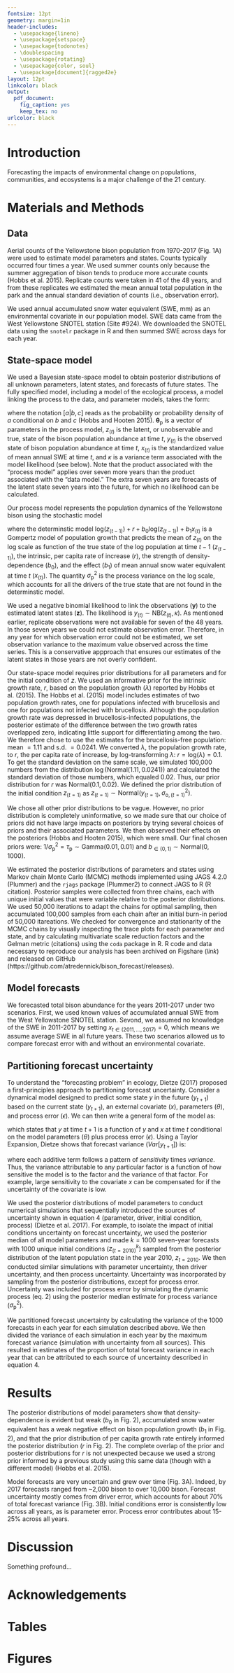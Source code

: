 ```yaml
---
fontsize: 12pt
geometry: margin=1in
header-includes:
  - \usepackage{lineno}
  - \usepackage{setspace}
  - \usepackage{todonotes}
  - \doublespacing
  - \usepackage{rotating}
  - \usepackage{color, soul}
  - \usepackage[document]{ragged2e}
layout: 12pt
linkcolor: black
output:
  pdf_document:
    fig_caption: yes
    keep_tex: no
urlcolor: black
---
```



\begin{singlespace}

\begin{center}

\phantom{nothing}
\vspace{5em}

\Large{Quantifying the limits to forecasting the impacts of environmental change on the Yellowstone bison population}

\renewcommand*{\thefootnote}{\fnsymbol{footnote}}

\vspace{1em}

\normalsize{Andrew T. Tredennick\textsuperscript{1}, others...}

\vspace{1em}

\textit{\small{\textsuperscript{1}Department of Wildland Resources and the Ecology Center, 5230 Old Main Hill, Utah State University, Logan, Utah 84322 USA}}

\end{center}

\vspace{2em}

\textbf{Running Head}: Limits to bison forecasting

\textbf{Corresponding Author}: \\
\hspace{2em}Andrew Tredennick \\  
\hspace{2em}Department of Wildland Resources and the Ecology Center\\
\hspace{2em}Utah State University \\
\hspace{2em}5230 Old Main Hill \\
\hspace{2em}Logan, Utah 84322 USA \\
\hspace{2em}Phone: +1-970-443-1599 \\
\hspace{2em}Fax: +1-435-797-3796 \\
\hspace{2em}Email: atredenn@gmail.com

\end{singlespace}
\renewcommand*{\thefootnote}{\arabic{footnote}}
\setcounter{footnote}{0}

\linenumbers{}

\newpage{}

\begin{abstract}
Making ecological forecasts requires bringing together data with models that can project states under future environmental conditions.
An interesting, but often overlooked, complication of ecological forecasting is that the state of interest (e.g., population abundance) is often impacted by an environmental covariate (e.g., precipitation) that itself must be forecast.
In many cases the limits to ecological forecasting lie in the environmental covariates we choose, because even if those covariates produce better understanding of the system, uncertainty in their forecast will propogate through to impact the uncertainty of the focal state.
Thus, understanding when and by how much forecasts are limited by the uncertainty of environmental covariates is an urgent need.
Here we use new methods to explicitly quantify the different sources of uncertainty on forecasts of the Yellowstone bison population.
We fit a Bayesian state-space model to 41 years of population counts assuming Gompertz population growth with an environmental effect of annual accumulated snow water equivalent.
We made forecasts for an additional seven years and found (1) that including known values of mean annual snow water equivalent increased out-of-sample forecast accuracy and (2) that xx - xx\% of forecast error was associated with uncertainty in future projections of snow water equivalent.
In comparison, only x\% of forecast error was associated with uncertainty in initial conditions (e.g., population state at $t-1$), and fell to x\% at a forecast horizon of seven years.
We used simulations to show how forecast error decreased with increased precision of snow water equivalent forecasts.
Our findings highlight the necessity of partitioning forecast error into quantifiable components.
Only then can key limitations be identified.
In our case, more precise observations of bison population abundance will not lead to better forecasts.
To better forecast the impacts of environmental change on the Yellowstone bison population using our particular model, we need better forecasts of the environmental change itself.

\vspace{1em}

\emph{Key words: Bayesian state-space model;} Bison bison\emph{; ecological forecasting; population model; Yellowstone National Park, USA; uncertainty.}

\end{abstract}


# Introduction

Forecasting the impacts of environmental change on populations, communities, and ecosystems is a major challenge of the 21\textsuperscript{st} century.

# Materials and Methods

##  Data
Aerial counts of the Yellowstone bison population from 1970-2017 (Fig. 1A) were used to estimate model parameters and states.
Counts typically occurred four times a year.
We used summer counts only because the summer aggregation of bison tends to produce more accurate counts (Hobbs et al. 2015).
Replicate counts were taken in 41 of the 48 years, and from these replicates we estimated the mean annual total population in the park and the annual standard deviation of counts (i.e., observation error).

We used annual accumulated snow water equivalent (SWE, mm) as an environmental covariate in our population model.
SWE data came from the West Yellowstone SNOTEL station (Site #924).
We downloaded the SNOTEL data using the ```snotelr``` package in R and then summed SWE across days for each year.

##  State-space model
We used a Bayesian state-space model to obtain posterior distributions of all unknown parameters, latent states, and forecasts of future states.
The fully specified model, including a model of the ecological process, a model linking the process to the data, and parameter models, takes the form:

\vspace{-2em}

\begin{align}
\left[ \boldsymbol{\theta}_\text{p}, \kappa, z_{(t)} | y_{(t)}, x_{(t)} \right ] &\propto \prod_{t=2}^{48} \underbrace{\left[ z_{(t)} | \boldsymbol{\theta}_\text{p}, z_{(t-1)}, x_{(t)} \right]}_{\text{process}} \prod_{t=1}^{41} \underbrace{\left[ y_{(t)} | \kappa, z_{(t)} \right]}_{\text{data}} \underbrace{\left[ \boldsymbol{\theta}_\text{p}, \kappa, z_{(t=1)}\right]}_{\text{parameters}},
\end{align}

where the notation $[a|b,c]$ reads as the probability or probability density of *a* conditional on *b* and *c* (Hobbs and Hooten 2015).
$\boldsymbol{\theta}_\text{p}$ is a vector of parameters in the process model, $z_{(t)}$ is the latent, or unobservable and true, state of the bison population abundance at time *t*, $y_{(t)}$ is the observed state of bison population abundance at time *t*, $x_{(t)}$ is the standardized value of mean annual SWE at time *t*, and $\kappa$ is a variance term associated with the model likelihood (see below).
Note that the product associated with the "process model" applies over seven more years than the product associated with the "data model."
The extra seven years are forecasts of the latent state seven years into the future, for which no likelihood can be calculated.

Our process model represents the population dynamics of the Yellowstone bison using the stochastic model

\vspace{-2em}

\begin{align}
\text{log}(z_{(t)}) \sim \text{Normal}\left( \text{log}(z_{(t-1)}) + r + b_0 \text{log}(z_{(t-1)}) + b_1 x_{(t)}, \sigma^2_\text{p} \right),
\end{align}

where the determinstic model $\text{log}(z_{(t-1)}) + r + b_0 \text{log}(z_{(t-1)}) + b_1 x_{(t)}$ is a Gompertz model of population growth that predicts the mean of $z_{(t)}$ on the log scale as function of the true state of the log population at time $t-1$ ($z_{(t-1)}$), the intrinsic, per capita rate of increase (*r*), the strength of density-dependence ($b_0$), and the effect ($b_1$) of mean annual snow water equivalent at time *t* ($x_{(t)}$).
The quantity $\sigma^2_\text{p}$ is the process variance on the log scale, which accounts for all the drivers of the true state that are not found in the determinstic model.

We used a negative binomial likelihood to link the observations ($\textbf{y}$) to the estimated latent states ($\textbf{z}$).
The likelihood is $y_{(t)} \sim \text{NB} \left(  z_{(t)} , \kappa \right)$.
As mentioned earlier, replicate observations were not available for seven of the 48 years.
In those seven years we could not estimate observation error.
Therefore, in any year for which observation error could not be estimated, we set observation variance to the maximum value observed across the time series.
This is a conservative appproach that ensures our estimates of the latent states in those years are not overly confident.

Our state-space model requires prior distributions for all parameters and for the initial condition of $z$.
We used an informative prior for the intrinsic growth rate, $r$, based on the population growth ($\lambda$) reported by Hobbs et al. (2015).
The Hobbs et al. (2015) model includes estimates of two population growth rates, one for populations infected with brucellosis and one for populations not infected with brucellosis.
Although the population growth rate was depressed in brucellosis-infected populations, the posterior estimate of the difference between the two growth rates overlapped zero, indicating little support for differentiating among the two.
We therefore chose to use the estimates for the brucellosis-free population: mean $= 1.11$ and s.d. $=0.0241$.
We converted $\lambda$, the population growth rate, to $r$, the per capita rate of increase, by log-transforming $\lambda$: $r = \text{log}(\lambda) = 0.1$.
To get the standard deviation on the same scale, we simulated 100,000 numbers from the distribution $\log(\text{Normal}(1.11,0.0241))$ and calculated the standard deviation of those numbers, which equaled 0.02.
Thus, our prior distribution for $r$ was $\text{Normal}(0.1, 0.02)$.
We defined the prior distribution of the initial condition $z_{(t=1)}$ as  $z_{(t=1)} \sim \text{Normal} \left(y_{(t=1)}, \sigma^2_{\text{o},(t=1)} \right)$.

We chose all other prior distributions to be vague.
However, no prior distribution is completely uninformative, so we made sure that our choice of priors did not have large impacts on posteriors by trying several choices of priors and their associated parameters. 
We then observed their effects on the posteriors (Hobbs and Hooten 2015), which were small.
Our final chosen priors were: $1/\sigma^2_{\text{p}} = \tau_\text{p} \sim \text{Gamma}(0.01,0.01)$ and $b_{\in (0,1)} \sim \text{Normal}(0,1000)$.

We estimated the posterior distributions of parameters and states using Markov chain Monte Carlo (MCMC) methods implemented using JAGS 4.2.0 (Plummer) and the ```rjags``` package (Plummer2) to connect JAGS to R (R citation).
Posterior samples were collected from three chains, each with unique initial values that were variable relative to the posterior distributions.
We used 50,000 iterations to adapt the chains for optimal sampling, then accumulated 100,000 samples from each chain after an initial burn-in period of 50,000 itareations.
We checked for convergence and stationarity of the MCMC chains by visually inspecting the trace plots for each parameter and state, and by calculating multivariate scale reduction factors and the Gelman metric (citations) using the ```coda``` package in R.
R code and data necessary to reproduce our analysis has been archived on Figshare (*link*) and released on GitHub (https://github.com/atredennick/bison_forecast/releases).


##  Model forecasts

We forecasted total bison abundance for the years 2011-2017 under two scenarios.
First, we used known values of accumulated annual SWE from the West Yellowstone SNOTEL station.
Sevond, we assumed no knowledge of the SWE in 2011-2017 by setting $x_{t \in (2011,\dots,2017)} = 0$, which means we assume average SWE in all future years.
These two scenarios allowed us to compare forecast error with and without an environmental covariate.


##  Partitioning forecast uncertainty

To understand the "forecasting problem" in ecology, Dietze (2017) proposed a first-principles approach to partitioning forecast uncertainty.
Consider a dynamical model designed to predict some state *y* in the future ($y_{t+1}$) based on the current state ($y_{t+1}$), an external covariate ($x$), parameters ($\theta$), and process error ($\epsilon$).
We can then write a general form of the model as:

\vspace{-2em}

\begin{align}
y_{t+1} = f(y_t, x_t|\theta) + \epsilon,
\end{align}

which states that $y$ at time $t+1$ is a function of $y$ and $x$ at time $t$ conditional on the model parameters ($\theta$) plus process error ($\epsilon$).
Using a Taylor Expansion, Dietze shows that forecast variance ($Var[y_{t+1}]$) is:

\vspace{-2em}

\begin{align}
Var[y_{t+1}] = \underbrace{\left(\frac{\delta f}{\delta y} \right)^2}_{\text{stability}} 
               \underbrace{\vphantom{ \left(\frac{\delta f}{\delta y} \right)^2 } Var[y_t]}_{\text{IC uncert.}} +
               \underbrace{\vphantom{ \left(\frac{\delta f}{\delta y} \right)^2 }\left(\frac{\delta f}{\delta x} \right)^2}_{\text{driver sens.}} 
               \underbrace{\vphantom{ \left(\frac{\delta f}{\delta y} \right)^2 } Var[x_t]}_{\text{driver uncert.}} +
               \underbrace{\vphantom{ \left(\frac{\delta f}{\delta y} \right)^2 }\left(\frac{\delta f}{\delta \theta} \right)^2}_{\text{param sens.}}
               \underbrace{\vphantom{ \left(\frac{\delta f}{\delta y} \right)^2 } Var[\theta]}_{\text{param. uncert.}} +
               \underbrace{\vphantom{ \left(\frac{\delta f}{\delta y} \right)^2 } Var[\epsilon]}_{\text{process error}},
\end{align}

where each additive term follows a pattern of *sensitivity* times *variance*.
Thus, the variance attributable to any particular factor is a function of how sensitive the model is to the factor and the variance of that factor.
For example, large sensitivity to the covariate $x$ can be compensated for if the uncertainty of the covariate is low.

We used the posterior distributions of model parameters to conduct numerical simulations that sequentially introduced the sources of uncertainty shown in equation 4 (parameter, driver, initial condition, process) (Dietze et al. 2017).
For example, to isolate the impact of initial conditions uncertainty on forecast uncertainty, we used the posterior median of all model parameters and made $k=1000$ seven-year forecasts with 1000 unique initial conditions ($z^k_{(t=\text{2010})}$) sampled from the posterior distribution of the latent population state in the year 2010, $z_{t=\text{2010}}$.
We then conducted similar simulations with parameter uncertainty, then driver uncertainty, and then process uncertainty.
Uncertainty was incorporated by sampling from the posterior distributions, except for process error.
Uncertainty was included for process error by simulating the dynamic process (eq. 2) using the posterior median estimate for process variance ($\sigma^2_{\text{p}}$).

We partitioned forecast uncertainty by calculating the variance of the 1000 forecasts in each year for each simulation described above.
We then divided the variance of each simulation in each year by the maximum forecast variance (simulation with uncertainty from all sources).
This resulted in estimates of the proportion of total forecast variance in each year that can be attributed to each source of uncertainty described in equation 4.


# Results

The posterior distributions of model parameters show that density-dependence is evident but weak ($b_0$ in Fig. 2), accumulated snow water equivalent has a weak negative effect on bison population growth ($b_1$ in Fig. 2), and that the prior distribution of per capita growth rate entirely informed the posterior distribution ($r$ in Fig. 2).
The complete overlap of the prior and posterior distributions for $r$ is not unexpected because we used a strong prior informed by a previous study using this same data (though with a different model) (Hobbs et al. 2015).

Model forecasts are very uncertain and grew over time (Fig. 3A).
Indeed, by 2017 forecasts ranged from ~2,000 bison to over 10,000 bison.
Forecast uncertainty mostly comes from driver error, which accounts for about 70\% of total forecast variance (Fig. 3B).
Initial conditions error is consistently low across all years, as is parameter error.
Process error contributes about 15-25\% across all years.


# Discussion

Something profound...

# Acknowledgements

\newpage{}

# Tables

\newpage{}

# Figures

\begin{figure}[!ht]
  \centering
      \includegraphics{../figures/bison_data_plots.png}
  \caption{Time series of (A) annual summer counts of Yellowstone bison (mean $\pm$ 1 S.D.) and (B) accumulated annual snow water equivalent from the West Yellowston SNOTEL station. These data were used to estimate parameters and states in our model. Blue points are training data, orange points are validation data for which we made forecasts.}
\end{figure}

\newpage{}

\begin{figure}[!ht]
  \centering
      \includegraphics{../figures/bison_post_params.png}
  \caption{Posterior distributions of select model parameters: $b=$ density-dependence, $b_1=$ effect of SWE, $r=$ per capita growth rate, $\sigma_{\text{p}}=$ process error. The orange line in the panel for $r$ is the informed prior distribution. Prior distributions are not shown for other parameters because they are not visible on the scale of the posteriors.}
\end{figure}

\newpage{}

\begin{figure}[!ht]
  \centering
      \includegraphics[height=6in]{../figures/bison_combined.png}
  \caption{(A) Posterior predictions (before dashed vertical line) and forecasts (after dashed vertical line) of the Yellowstone bison population. Solid line is the median of the posterior predictive distribution and the shaded area is the 95\% Bayesian credible interval. Forecasts shown here were made using known values of accumulated snow water equivalent in each year. (B) Partitioned forecast variance using a numerical approach.}
\end{figure}
